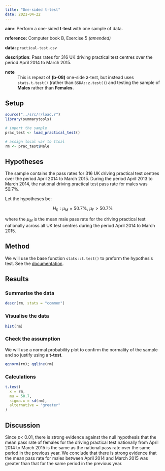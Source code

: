 ```yaml
---
title: "One-sided t-test"
date: 2021-04-22
---
```


**aim:**: Perform a one-sided **t-test** with one sample of data.

**reference:** Computer book B, Exercise 5 *(amended)*

**data:** `practical-test.csv`

**description:** Pass rates for 316 UK driving practical test centres over the period April 2014 to March 2015.

**note**
: This is repeat of **(b-08)** one-side **z**-test, but instead uses `stats.t.test()` (rather than `BSDA::z.test()`) and testing the sample of **Males** rather than **Females.**

## Setup

```r
source("../src/r/load.r")
library(summarytools)
```

```r
# import the sample
prac_test <- load_practical_test()

# assign local var to ttoal
rm <- prac_test$Male
```

## Hypotheses

The sample contains the pass rates for 316 UK driving practical test centres over the period April 2014 to March 2015.
During the period April 2013 to March 2014, the national driving practical test pass rate for males was 50.7%.

Let the hypotheses be:

$$
H_{0} : \mu_{M} = 50.7 \%, \> \mu_{F} > 50.7 \%
$$

where the $\mu_{M}$ is the mean male pass rate for the driving practical test nationally across all UK test centres during the period April 2014 to March 2015.

## Method

We will use the base function `stats::t.test()` to preform the hypothesis test.
See the [documentation](https://www.rdocumentation.org/packages/stats/versions/3.6.2/topics/t.test).

## Results

### Summarise the data

```r
descr(rm, stats = "common")
```

### Visualise the data

```r
hist(rm)
```

### Check the assumption

We will use a normal probability plot to confirm the normality of the sample and so justify using a **t-test.**

```r
qqnorm(rm); qqline(rm)
```

### Calculations

```r
t.test(
  x = rm,
  mu = 50.7,
  sigma.x = sd(rm),
  alternative = "greater"
)
```

## Discussion

Since $p <$ 0.01, there is strong evidence against the null hypothesis that the mean pass rate of females for the driving practical test nationally from April 2014 to March 2015 is the same as the national pass rate over the same period in the previous year.
We conclude that there is strong evidence that the mean pass rate for males between April 2014 and March 2015 was greater than that for the same period in the previous year.
